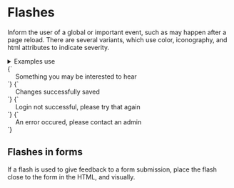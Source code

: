 
<Meta title="UI/Flashes" />

# Flashes

Inform the user of a global or important event, such as may happen after a page reload. There are several variants, which use color, iconography, and html attributes to indicate severity.

<details class="u-margin-l3-y">
  <summary class="u-h4 u-font-medium">Examples use</summary>
  <ul>
    <li>
      <a href="/docs/atoms-content--content">a-content</a>
    </li>
    <li>
      <a href="/docs/atoms-flash--flash-brand-1">a-flash</a>
    </li>
    <li>
      <a href="/docs/atoms-icon--icon">a-icon</a>
    </li>
    <li>
      <a href="/docs/atoms-list-reset--list-reset">u-list-none</a>
    </li>
    <li>
      <a href="/docs/utilities-flex--flex">u-flex</a>
    </li>
    <li>
      <a href="/docs/utilities-box-alignment--items-center">u-items-center</a>
    </li>
    <li>
      <a href="/docs/utilities-font--font-medium">u-font</a>
    </li>
    <li>
      <a href="/docs/utilities-margin--margin-m">u-margin</a>
    </li>
  </ul>
</details>

<Canvas isColumn>
  <Story name="Flash (brand-1)">
    {`
      <div aria-live="polite">
        <div class="u-padding-l2-y a-flash--brand-1">
          <div class="a-content u-flex u-items-center u-font-medium">
            <svg width="14" height="14" class="a-icon a-icon--m u-flex-shrink-0 u-margin-m-right" aria-hidden="true" focusable="false" xmlns="http://www.w3.org/2000/svg" viewBox="0 0 100 100">
              <use xlink:href="${icons}#icon-info-circle"></use>
            </svg>
            Something you may be interested to hear
          </div>
        </div>
      </div>
    `}
  </Story>
  <Story name="Flash (positive)">
    {`
      <div aria-live="polite">
        <div class="u-padding-l2-y a-flash--positive" aria-live="polite">
          <div class="a-content u-flex u-items-center u-font-medium">
            <svg width="14" height="14" class="a-icon a-icon--m u-flex-shrink-0 u-margin-m-right" aria-hidden="true" focusable="false" xmlns="http://www.w3.org/2000/svg" viewBox="0 0 100 100">
              <use xlink:href="${icons}#icon-check-circle"></use>
            </svg>
            Changes successfully saved
          </div>
        </div>
      </div>
    `}
  </Story>
  <Story name="Flash (warning)">
    {`
      <div aria-live="polite">
        <div class="u-padding-l2-y a-flash--warning" aria-live="polite">
          <div class="a-content u-flex u-items-center u-font-medium">
            <svg width="14" height="14" class="a-icon a-icon--m u-flex-shrink-0 u-margin-m-right" aria-hidden="true" focusable="false" xmlns="http://www.w3.org/2000/svg" viewBox="0 0 100 100">
              <use xlink:href="${icons}#icon-question-circle"></use>
            </svg>
            Login not successful, please try that again
          </div>
        </div>
      </div>
    `}
  </Story>
  <Story name="Flash (danger)">
    {`
      <div aria-live="polite">
        <div class="u-padding-l2-y a-flash--danger" role="alert">
          <div class="a-content u-flex u-items-center u-font-medium">
            <svg width="14" height="14" class="a-icon a-icon--m u-flex-shrink-0 u-margin-m-right" aria-hidden="true" focusable="false" xmlns="http://www.w3.org/2000/svg" viewBox="0 0 100 100">
              <use xlink:href="${icons}#icon-exclamation"></use>
            </svg>
            An error occured, please contact an admin
          </div>
        </div>
      </div>
    `}
  </Story>
</Canvas>

## Flashes in forms

If a flash is used to give feedback to a form submission, place the flash close to the form in the HTML, and visually.

<Canvas>
  <Story id="ui-data-forms--login-form-with-errors" />
</Canvas>
